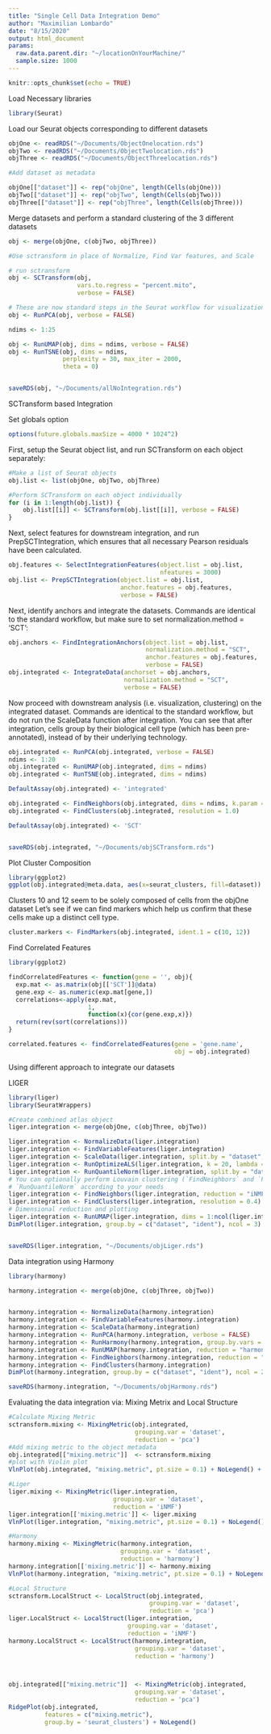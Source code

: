 ```yaml
---
title: "Single Cell Data Integration Demo"
author: "Maximilian Lombardo"
date: "8/15/2020"
output: html_document
params:
  raw.data.parent.dir: "~/locationOnYourMachine/"
  sample.size: 1000
---
```


```r
knitr::opts_chunk$set(echo = TRUE)
```

Load Necessary libraries

```r
library(Seurat)
```

Load our Seurat objects corresponding to different datasets

```r

objOne <- readRDS("~/Documents/ObjectOnelocation.rds")
objTwo <- readRDS("~/Documents/ObjectTwolocation.rds")
objThree <- readRDS("~/Documents/ObjectThreelocation.rds")

#Add dataset as metadata

objOne[["dataset"]] <- rep("objOne", length(Cells(objOne)))
objTwo[["dataset"]] <- rep("objTwo", length(Cells(objTwo)))
objThree[["dataset"]] <- rep("objThree", length(Cells(objThree)))

```

Merge datasets and perform a standard clustering of the 3 different datasets

```r

obj <- merge(objOne, c(objTwo, objThree))

#Use sctransform in place of Normalize, Find Var features, and Scale

# run sctransform
obj <- SCTransform(obj,
                   vars.to.regress = "percent.mito",
                   verbose = FALSE)

# These are now standard steps in the Seurat workflow for visualization and clustering
obj <- RunPCA(obj, verbose = FALSE)

ndims <- 1:25

obj <- RunUMAP(obj, dims = ndims, verbose = FALSE)
obj <- RunTSNE(obj, dims = ndims,
               perplexity = 30, max_iter = 2000,
               theta = 0)


saveRDS(obj, "~/Documents/allNoIntegration.rds")
```


SCTransform based Integration

Set globals option

```r
options(future.globals.maxSize = 4000 * 1024^2)

```

First, setup the Seurat object list, and run SCTransform on each object separately:
```r

#Make a list of Seurat objects
obj.list <- list(objOne, objTwo, objThree)

#Perform SCTransform on each object individually
for (i in 1:length(obj.list)) {
    obj.list[[i]] <- SCTransform(obj.list[[i]], verbose = FALSE)
}

```

Next, select features for downstream integration, and run PrepSCTIntegration, which ensures 
that all necessary Pearson residuals have been calculated.

```r

obj.features <- SelectIntegrationFeatures(object.list = obj.list,
                                          nfeatures = 3000)
obj.list <- PrepSCTIntegration(object.list = obj.list,
                               anchor.features = obj.features, 
                               verbose = FALSE)

```

Next, identify anchors and integrate the datasets. Commands are identical to the standard workflow, but make sure to set normalization.method = 'SCT':

```r
obj.anchors <- FindIntegrationAnchors(object.list = obj.list,
                                      normalization.method = "SCT",
                                      anchor.features = obj.features,
                                      verbose = FALSE)
obj.integrated <- IntegrateData(anchorset = obj.anchors,
                                normalization.method = "SCT",
                                verbose = FALSE)
```

Now proceed with downstream analysis (i.e. visualization, clustering) on the integrated dataset. Commands are identical to the standard workflow, but do not run the ScaleData function after integration. You can see that after integration, cells group by their biological cell type (which has been pre-annotated), instead of by their underlying technology.

```r

obj.integrated <- RunPCA(obj.integrated, verbose = FALSE)
ndims <- 1:20
obj.integrated <- RunUMAP(obj.integrated, dims = ndims)
obj.integrated <- RunTSNE(obj.integrated, dims = ndims)

```

```r
DefaultAssay(obj.integrated) <- 'integrated'

obj.integrated <- FindNeighbors(obj.integrated, dims = ndims, k.param = 10)
obj.integrated <- FindClusters(obj.integrated, resolution = 1.0)

DefaultAssay(obj.integrated) <- 'SCT'


saveRDS(obj.integrated, "~/Documents/objSCTransform.rds")

```

Plot Cluster Composition

```r
library(ggplot2)
ggplot(obj.integrated@meta.data, aes(x=seurat_clusters, fill=dataset)) + geom_bar(position = 'fill') + ggtitle(label = 'Cluster Composition')


```

Clusters 10 and 12 seem to be solely composed of cells from the objOne dataset
Let's see if we can find markers which help us confirm that these cells make up a distinct cell type.

```r

cluster.markers <- FindMarkers(obj.integrated, ident.1 = c(10, 12))

```


Find Correlated Features

```r

library(ggplot2)

findCorrelatedFeatures <- function(gene = '', obj){
  exp.mat <- as.matrix(obj[['SCT']]@data)
  gene.exp <- as.numeric(exp.mat[gene,])
  correlations<-apply(exp.mat,
                      1,
                      function(x){cor(gene.exp,x)})
  return(rev(sort(correlations)))
}

correlated.features <- findCorrelatedFeatures(gene = 'gene.name',
                                              obj = obj.integrated)


```


Using different approach to integrate our datasets


LIGER


```r
library(liger)
library(SeuratWrappers)

#Create combined atlas object
liger.integration <- merge(objOne, c(objThree, objTwo))

liger.integration <- NormalizeData(liger.integration)
liger.integration <- FindVariableFeatures(liger.integration)
liger.integration <- ScaleData(liger.integration, split.by = "dataset", do.center = FALSE)
liger.integration <- RunOptimizeALS(liger.integration, k = 20, lambda = 5, split.by = "dataset")
liger.integration <- RunQuantileNorm(liger.integration, split.by = "dataset")
# You can optionally perform Louvain clustering (`FindNeighbors` and `FindClusters`) after
# `RunQuantileNorm` according to your needs
liger.integration <- FindNeighbors(liger.integration, reduction = "iNMF", dims = 1:20)
liger.integration <- FindClusters(liger.integration, resolution = 0.4)
# Dimensional reduction and plotting
liger.integration <- RunUMAP(liger.integration, dims = 1:ncol(liger.integration[["iNMF"]]), reduction = "iNMF")
DimPlot(liger.integration, group.by = c("dataset", "ident"), ncol = 3)


saveRDS(liger.integration, "~/Documents/objLiger.rds")
```


Data integration using Harmony

```r

library(harmony)

harmony.integration <- merge(objOne, c(objThree, objTwo))


harmony.integration <- NormalizeData(harmony.integration)
harmony.integration <- FindVariableFeatures(harmony.integration)
harmony.integration <- ScaleData(harmony.integration)
harmony.integration <- RunPCA(harmony.integration, verbose = FALSE)
harmony.integration <- RunHarmony(harmony.integration, group.by.vars = "dataset")
harmony.integration <- RunUMAP(harmony.integration, reduction = "harmony", dims = 1:30)
harmony.integration <- FindNeighbors(harmony.integration, reduction = "harmony", dims = 1:30)
harmony.integration <- FindClusters(harmony.integration)
DimPlot(harmony.integration, group.by = c("dataset", "ident"), ncol = 2)

saveRDS(harmony.integration, "~/Documents/objHarmony.rds")

```


Evaluating the data integration via: Mixing Metrix and Local Structure

```r

#Calculate Mixing Metric
sctransform.mixing <- MixingMetric(obj.integrated,
                                   grouping.var = 'dataset',
                                   reduction = 'pca')
#Add mixing metric to the object metadata
obj.integrated[["mixing.metric"]]  <- sctransform.mixing
#plot with Violin plot
VlnPlot(obj.integrated, "mixing.metric", pt.size = 0.1) + NoLegend() + ggtitle(label = 'SCTransform Integration: Mixing Metric')

#Liger
liger.mixing <- MixingMetric(liger.integration,
                             grouping.var = 'dataset',
                             reduction = 'iNMF')
liger.integration[['mixing.metric']] <- liger.mixing
VlnPlot(liger.integration, "mixing.metric", pt.size = 0.1) + NoLegend() + ggtitle(label = 'Liger Integration: Mixing Metric')

#Harmony
harmony.mixing <- MixingMetric(harmony.integration,
                               grouping.var = 'dataset',
                               reduction = 'harmony')
harmony.integration[['mixing.metric']] <- harmony.mixing
VlnPlot(harmony.integration, "mixing.metric", pt.size = 0.1) + NoLegend() + ggtitle(label = 'Harmony Integration: Mixing Metric')

#Local Structure
sctransform.LocalStruct <- LocalStruct(obj.integrated,
                                       grouping.var = 'dataset',
                                       reduction = 'pca')
liger.LocalStruct <- LocalStruct(liger.integration,
                                 grouping.var = 'dataset',
                                 reduction = 'iNMF')
harmony.LocalStruct <- LocalStruct(harmony.integration,
                                   grouping.var = 'dataset',
                                   reduction = 'harmony')



obj.integrated[["mixing.metric"]]  <- MixingMetric(obj.integrated,
                                   grouping.var = 'dataset',
                                   reduction = 'pca')
RidgePlot(obj.integrated,
          features = c("mixing.metric"),
          group.by = 'seurat_clusters') + NoLegend()

```

